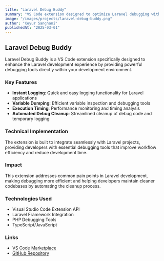 ```yaml
---
title: "Laravel Debug Buddy"
summary: "VS Code extension designed to optimize Laravel debugging with instant logging, variable dumping, execution timing, and automated debug cleanup."
image: "/images/projects/laravel-debug-buddy.png"
author: "Keyur Sanghani"
publishedAt: "2025-03-01"
---
```


## Laravel Debug Buddy

Laravel Debug Buddy is a VS Code extension specifically designed to enhance the Laravel development experience by providing powerful debugging tools directly within your development environment.

### Key Features

- **Instant Logging**: Quick and easy logging functionality for Laravel applications
- **Variable Dumping**: Efficient variable inspection and debugging tools
- **Execution Timing**: Performance monitoring and timing analysis
- **Automated Debug Cleanup**: Streamlined cleanup of debug code and temporary logging

### Technical Implementation

The extension is built to integrate seamlessly with Laravel projects, providing developers with essential debugging tools that improve workflow efficiency and reduce development time.

### Impact

This extension addresses common pain points in Laravel development, making debugging more efficient and helping developers maintain cleaner codebases by automating the cleanup process.

### Technologies Used

- Visual Studio Code Extension API
- Laravel Framework Integration
- PHP Debugging Tools
- TypeScript/JavaScript

### Links

- [VS Code Marketplace](https://marketplace.visualstudio.com/items?itemName=KeyurSanghani.laravel-debug-buddy)
- [GitHub Repository](https://github.com/KeyurSanghani/laravel-debug-buddy)